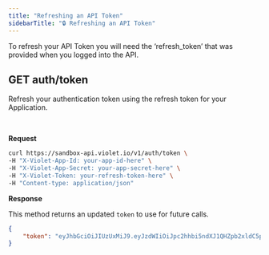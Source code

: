 ```yaml
---
title: "Refreshing an API Token"
sidebarTitle: "🔒 Refreshing an API Token"
---
```


To refresh your API Token you will need the ‘refresh_token’ that was provided when you logged into the API. 

## GET auth/token

Refresh your authentication token using the refresh token for your Application. 

<br />

**Request**

```bash Curl
curl https://sandbox-api.violet.io/v1/auth/token \
-H "X-Violet-App-Id: your-app-id-here" \
-H "X-Violet-App-Secret: your-app-secret-here" \
-H "X-Violet-Token: your-refresh-token-here" \
-H "Content-type: application/json"
```

**Response**

This method returns an updated `token` to use for future calls. 

```json JSON 
{
    "token": "eyJhbGciOiJIUzUxMiJ9.eyJzdWIiOiJpc2hhbi5ndXJ1QHZpb2xldC5pbyIsInNjb3BlcyI6WyJST0xFX0RFVkVMT1BFUiJdLCJ1c2VyX2lkIjoxMDM5NywidXNlcl90eXBlIjoiREVWRUxPUEVSIiwibWVyY2hhbnRfaWRzIjpbXSwiZGV2ZWxvcGVyX2lkIjoxMDI5MiwiYXBwX2lkIjoiMTAzODIiLCJpc3MiOiJodHRwczovL3Zpb2xldC5pbyIsImlhdCI6MTY1MjM3Nzg3NCwiZXhwIjoxNjUyNDY0Mjc0fQ.BW1HDpe1Gm2wA-esP8NWEtn9thEsfeKsIGeEicAoMgDPEOyO6VdNP71ajqnPrMqITGadHApH-b6LewiBFAcobw"
}
``` 
